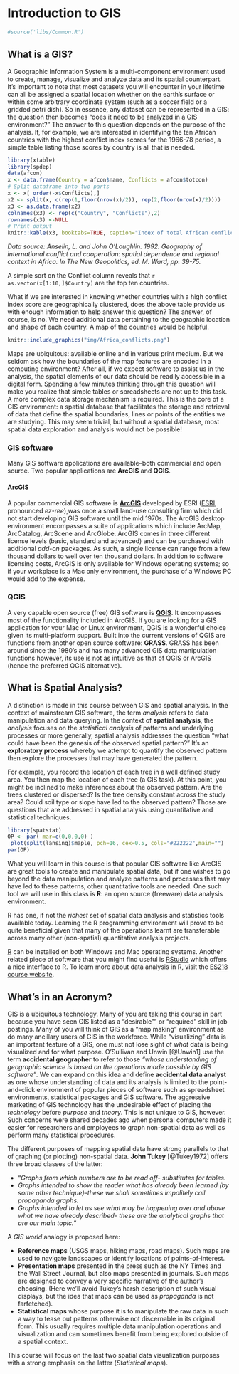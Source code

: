 # Introduction to GIS {#introGIS}

```{r echo = FALSE, message = FALSE}
#source('libs/Common.R')
```

## What is a GIS? 

A Geographic Information System is a multi-component environment used to create, manage, visualize and analyze data and its spatial counterpart. It's important to note that most datasets you will encounter in your lifetime can all be assigned a spatial location whether on the earth's surface or within some arbitrary coordinate system (such as a soccer field or a gridded petri dish). So in essence, any dataset can be represented in a GIS: the question then becomes "does it need to be analyzed in a GIS environment?" The answer to this question depends on the purpose of the analysis. If, for example, we are interested in identifying the ten African countries with the highest conflict index scores for the 1966-78 period, a simple table listing those scores by country is all that is needed. 

```{r 01-Africa-conflict, results='asis', message=FALSE, echo=FALSE}
library(xtable)  
library(spdep)  
data(afcon)  
x <- data.frame(Country = afcon$name, Conflicts = afcon$totcon)
# Split dataframe into two parts
x <- x[ order(-x$Conflicts),]
x2 <- split(x, c(rep(1,floor(nrow(x)/2)), rep(2,floor(nrow(x)/2)))) 
x3 <- as.data.frame(x2) 
colnames(x3) <- rep(c("Country", "Conflicts"),2)
rownames(x3) <-NULL
# Print output
knitr::kable(x3, booktabs=TRUE, caption="Index of total African conflict for the 1966-78 period [@Anselin1992a].")
```

*Data source: Anselin, L. and John O'Loughlin. 1992. Geography of international conflict and cooperation: spatial dependence and regional context in Africa. In The New Geopolitics, ed. M. Ward, pp. 39-75.*


A simple sort on the Conflict column reveals that `r as.vector(x[1:10,]$Country)` are the top ten countries.

What if we are interested in knowing whether countries with a high conflict index score are geographically clustered, does the above table provide us with enough information to help answer this question? The answer, of course, is no. We need additional data pertaining to the geographic location and shape of each country. A map of the countries would be helpful.

```{r map-africa, echo=FALSE, fig.cap = "Choropleth representation of African conflict index scores. Countries for which a score was not available are not mapped.", fig.width=7.5, fig.height=7.5}

knitr::include_graphics("img/Africa_conflicts.png")
```


Maps are ubiquitous: available online and in various print medium. But we seldom ask how the boundaries of the map features are encoded in a computing environment? After all, if we expect software to assist us in the analysis, the spatial elements of our data should be readily accessible in a digital form. Spending a few minutes thinking through this question will make you realize that simple tables or spreadsheets are not up to this task. A more complex data storage mechanism is required. This is the core of a GIS environment: a spatial database that facilitates the storage and retrieval of data that define the spatial boundaries, lines or points of the entities we are studying. This may seem trivial, but without a spatial database, most spatial data exploration and analysis would not be possible!

### GIS software

Many GIS software applications are available--both commercial and open source. Two popular applications are **ArcGIS** and **QGIS**.

#### ArcGIS

A popular commercial GIS software is [**ArcGIS**](http://desktop.arcgis.com/en/) developed by ESRI ([ESRI](https://en.wikipedia.org/wiki/Esri), pronounced *ez-ree*),was once a small land-use consulting firm which did not start developing GIS software until the mid 1970s. The ArcGIS desktop environment encompasses a suite of applications which include ArcMap, ArcCatalog, ArcScene and ArcGlobe. ArcGIS comes in three different license levels (basic, standard and advanced) and can be purchased with additional *add-on* packages. As such, a single license can range from a few thousand dollars to well over ten thousand dollars. In addition to software licensing costs, ArcGIS is only available for Windows operating systems; so if your workplace is a Mac only environment, the purchase of a Windows PC would add to the expense.

### QGIS 

A very capable open source (free) GIS software is [**QGIS**](http://qgis.org). It encompasses most of the functionality included in ArcGIS. If you are looking for a GIS application for your Mac or Linux environment, QGIS is a wonderful choice given its multi-platform support. Built into the current versions of QGIS are functions from another open source software: **GRASS**. GRASS has been around since the 1980's and has many advanced GIS data manipulation functions however, its use is not as intuitive as that of QGIS or ArcGIS (hence the preferred QGIS alternative).

## What is Spatial Analysis?

A distinction is made in this course between GIS and spatial analysis.
In the context of mainstream GIS software, the term *analysis*
refers to data manipulation and data querying. In the context
of **spatial analysis**, the *analysis* focuses on the *statistical analysis* of
patterns and underlying processes or more generally, spatial analysis
addresses the question “what could have been the genesis of the
observed spatial pattern?” It’s an **exploratory process** whereby we
attempt to quantify the observed pattern then explore the processes
that may have generated the pattern.

For example, you record the location of each tree in a well defined
study area. You then map the location of each tree (a GIS task).
At this point, you might be inclined to make inferences about the
observed pattern. Are the trees clustered or dispersed? Is the tree
density constant across the study area? Could soil type or slope have
led to the observed pattern? Those are questions that are addressed
in spatial analysis using quantitative and statistical techniques.


```{r f01-ppp, echo=FALSE, fig.cap = "Distribution of Maple trees in a 1,000 x 1,000 ft study area.", fig.width=2, fig.height=2}

library(spatstat)
OP <- par( mar=c(0,0,0,0) )
 plot(split(lansing)$maple, pch=16, cex=0.5, cols="#222222",main="")
par(OP)
```

What you will learn in this course is that popular GIS software like ArcGIS are great tools to create and manipulate spatial data, but if one wishes to go beyond the data manipulation and analyze patterns and processes that may have led to these patterns, other quantitative tools are needed. One such tool we will use in this class is **R**: an open source (freeware) data analysis environment. 

R has one, if not the *richest* set of spatial data analysis and statistics tools available today. Learning the R programming environment will prove to be quite beneficial given that many of the operations learnt are transferable across many other (non-spatial) quantitative analysis projects.

[R](http://www.r-project.org/) can be installed on both Windows and Mac operating systems. Another related piece of software that you might find useful is [RStudio](https://www.rstudio.com/products/rstudio/download/) which offers a nice interface to R. To learn more about data analysis in R, visit the [ES218 course website](http://mgimond.github.io/ES218/).

## What's in an Acronym?

GIS is a ubiquitous technology. Many of you are taking this course in part because you have seen GIS listed as a "desirable"" or "required" skill in job postings. Many of you will think of GIS as a “map making” environment as do many ancillary users of GIS in the workforce. While "visualizing" data is an important feature of a GIS, one must not lose sight of *what* data is being visualized and for what purpose. O'Sullivan and Unwin [@Unwin1] use the term **accidental geographer** to refer to those *"whose understanding of geographic science is based on the operations made possible by GIS software"*. We can expand on this idea and define **accidental data analyst** as one whose understanding of data and its analysis is limited to the point-and-click environment of popular pieces of software such as spreadsheet environments, statistical packages and GIS software. The aggressive marketing of GIS technology has the undesirable effect of placing the *technology* before *purpose* and *theory*. This is not unique to GIS, however. Such concerns were shared decades ago when personal computers made it easier for researchers and employees to graph non-spatial data as well as perform many statistical procedures. 

The different purposes of mapping spatial data have strong parallels to that of graphing (or plotting) non-spatial data. **John Tukey** [@Tukey1972] offers three broad classes of the latter:

 * "*Graphs from which numbers are to be read off- substitutes for tables.*
 *  *Graphs intended to show the reader what has already been learned (by some other technique)--these we shall sometimes impolitely call propaganda graphs.*
 *  *Graphs intended to let us see what may be happening over and above what we have already described- these are the analytical graphs that are our main topic.*"

A *GIS world* analogy is proposed here:

 * **Reference maps** (USGS maps, hiking maps, road maps). Such maps are used to navigate landscapes or identify locations of points-of-interest.
 * **Presentation maps** presented in the press such as the NY Times and the Wall Street Journal, but also maps presented in journals. Such maps are designed to convey a very specific narrative of the author's choosing. (Here we'll avoid Tukey's harsh description of such visual displays, but the idea that maps can be used as *propaganda* is not farfetched).
 * **Statistical maps** whose purpose it is to manipulate the raw data in such a way to tease out patterns otherwise not discernable in its original form. This usually requires multiple data manipulation operations and visualization and can sometimes benefit from being explored outside of a spatial context.
 
This course will focus on the last two spatial data visualization purposes with a strong emphasis on the latter (*Statistical maps*).




